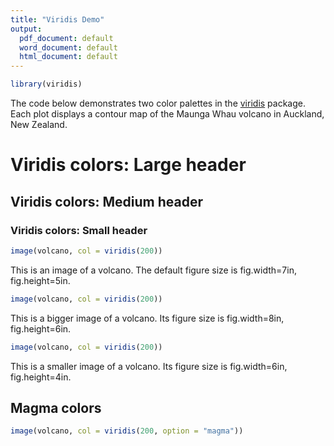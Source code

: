```yaml
---
title: "Viridis Demo"
output:
  pdf_document: default
  word_document: default
  html_document: default
---
```


```r
library(viridis)
```

The code below demonstrates two color palettes in the [viridis](https://github.com/sjmgarnier/viridis) package. Each plot displays a contour map of the Maunga Whau volcano in Auckland, New Zealand.

# Viridis colors: Large header
## Viridis colors: Medium header
### Viridis colors: Small header

```r
image(volcano, col = viridis(200))
```

This is an image of a volcano. The default figure size is fig.width=7in, fig.height=5in.

```r
image(volcano, col = viridis(200))
```

This is a bigger image of a volcano. Its figure size is fig.width=8in, fig.height=6in.

```r
image(volcano, col = viridis(200))
```

This is a smaller image of a volcano. Its figure size is fig.width=6in, fig.height=4in.

## Magma colors

```r
image(volcano, col = viridis(200, option = "magma"))
```

